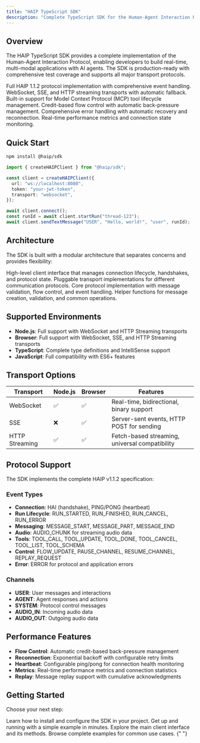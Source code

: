 ```yaml
---
title: "HAIP TypeScript SDK"
description: "Complete TypeScript SDK for the Human-Agent Interaction Protocol"
---
```


## Overview

The HAIP TypeScript SDK provides a complete implementation of the Human-Agent Interaction Protocol, enabling developers to build real-time, multi-modal applications with AI agents. The SDK is production-ready with comprehensive test coverage and supports all major transport protocols.

<CardGroup cols={2}>
  <Card title="Protocol Compliant" icon="bolt" href="/sdk/client">
    Full HAIP 1.1.2 protocol implementation with comprehensive event handling.
  </Card>
  <Card
    title="Multi-Transport Support"
    icon="network-wired"
    href="/sdk/transports"
  >
    WebSocket, SSE, and HTTP streaming transports with automatic fallback.
  </Card>
  <Card title="Tool Integration" icon="wrench" href="/sdk/tools">
    Built-in support for Model Context Protocol (MCP) tool lifecycle management.
  </Card>
  <Card title="Flow Control" icon="sliders" href="/sdk/flow-control">
    Credit-based flow control with automatic back-pressure management.
  </Card>
  <Card title="Error Handling" icon="circle-xmark" href="/sdk/error-handling">
    Comprehensive error handling with automatic recovery and reconnection.
  </Card>
  <Card title="Performance Monitoring" icon="chart-bar" href="/sdk/client">
    Real-time performance metrics and connection state monitoring.
  </Card>
</CardGroup>

## Quick Start

```bash
npm install @haip/sdk
```

```typescript
import { createHAIPClient } from "@haip/sdk";

const client = createHAIPClient({
  url: "ws://localhost:8080",
  token: "your-jwt-token",
  transport: "websocket",
});

await client.connect();
const runId = await client.startRun("thread-123");
await client.sendTextMessage("USER", "Hello, world!", "user", runId);
```

## Architecture

The SDK is built with a modular architecture that separates concerns and provides flexibility:

<Steps>
  <Step title="Client Layer">
    High-level client interface that manages connection lifecycle, handshakes,
    and protocol state.
  </Step>
  <Step title="Transport Layer">
    Pluggable transport implementations for different communication protocols.
  </Step>
  <Step title="Protocol Layer">
    Core protocol implementation with message validation, flow control, and
    event handling.
  </Step>
  <Step title="Utility Layer">
    Helper functions for message creation, validation, and common operations.
  </Step>
</Steps>

## Supported Environments

- **Node.js**: Full support with WebSocket and HTTP Streaming transports
- **Browser**: Full support with WebSocket, SSE, and HTTP Streaming transports
- **TypeScript**: Complete type definitions and IntelliSense support
- **JavaScript**: Full compatibility with ES6+ features

## Transport Options

| Transport      | Node.js | Browser | Features                                       |
| -------------- | ------- | ------- | ---------------------------------------------- |
| WebSocket      | ✅      | ✅      | Real-time, bidirectional, binary support       |
| SSE            | ❌      | ✅      | Server-sent events, HTTP POST for sending      |
| HTTP Streaming | ✅      | ✅      | Fetch-based streaming, universal compatibility |

## Protocol Support

The SDK implements the complete HAIP v1.1.2 specification:

### Event Types

- **Connection**: HAI (handshake), PING/PONG (heartbeat)
- **Run Lifecycle**: RUN_STARTED, RUN_FINISHED, RUN_CANCEL, RUN_ERROR
- **Messaging**: MESSAGE_START, MESSAGE_PART, MESSAGE_END
- **Audio**: AUDIO_CHUNK for streaming audio data
- **Tools**: TOOL_CALL, TOOL_UPDATE, TOOL_DONE, TOOL_CANCEL, TOOL_LIST, TOOL_SCHEMA
- **Control**: FLOW_UPDATE, PAUSE_CHANNEL, RESUME_CHANNEL, REPLAY_REQUEST
- **Error**: ERROR for protocol and application errors

### Channels

- **USER**: User messages and interactions
- **AGENT**: Agent responses and actions
- **SYSTEM**: Protocol control messages
- **AUDIO_IN**: Incoming audio data
- **AUDIO_OUT**: Outgoing audio data

## Performance Features

- **Flow Control**: Automatic credit-based back-pressure management
- **Reconnection**: Exponential backoff with configurable retry limits
- **Heartbeat**: Configurable ping/pong for connection health monitoring
- **Metrics**: Real-time performance metrics and connection statistics
- **Replay**: Message replay support with cumulative acknowledgments

## Getting Started

Choose your next step:

<CardGroup cols={2}>
  <Card title="Installation" href="/sdk/installation" icon="download">
    Learn how to install and configure the SDK in your project.
  </Card>
  <Card title="Quick Start Guide" href="/sdk/quickstart" icon="play">
    Get up and running with a simple example in minutes.
  </Card>
  <Card title="Client API" href="/sdk/client" icon="code">
    Explore the main client interface and its methods.
  </Card>
  <Card title="Examples" href="/sdk/examples" icon="book-open">
    Browse complete examples for common use cases.
  </Card>
</CardGroup>{" "}
